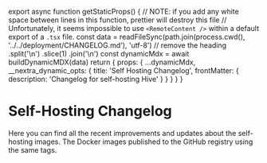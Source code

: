 
export async function getStaticProps() {
  // NOTE: if you add any white space between lines in this function, prettier will destroy this file
  // Unfortunately, it seems impossible to use `<RemoteContent />` within a default export of a `.tsx` file.
  const data = readFileSync(path.join(process.cwd(), '../../deployment/CHANGELOG.md'), 'utf-8')
    // remove the heading
    .split('\n')
    .slice(1)
    .join('\n')
  const dynamicMdx = await buildDynamicMDX(data)
  return {
    props: {
      ...dynamicMdx,
      __nextra_dynamic_opts: {
        title: 'Self Hosting Changelog',
        frontMatter: {
          description: 'Changelog for self-hosting Hive'
        }
      }
    }
  }
}

# Self-Hosting Changelog

Here you can find all the recent improvements and updates about the self-hosting images. The Docker
images published to the GitHub registry using the same tags.

<RemoteContent />
